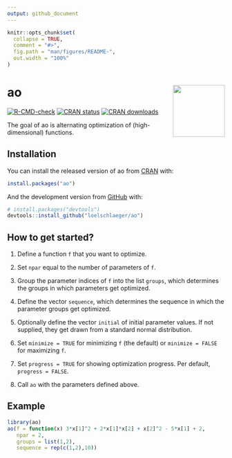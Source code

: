 ```yaml
---
output: github_document
---
```


<!-- README.md is generated from README.Rmd. Please edit that file -->

```r
knitr::opts_chunk$set(
  collapse = TRUE,
  comment = "#>",
  fig.path = "man/figures/README-",
  out.width = "100%"
)
```

# ao <img src="man/figures/logo.png" align="right" alt="" width="120" />

<!-- badges: start -->
[![R-CMD-check](https://github.com/loelschlaeger/ao/workflows/R-CMD-check/badge.svg)](https://github.com/loelschlaeger/ao/actions)
[![CRAN status](https://www.r-pkg.org/badges/version-last-release/ao)](https://www.r-pkg.org/badges/version-last-release/ao)
[![CRAN downloads](https://cranlogs.r-pkg.org/badges/grand-total/ao)](https://cranlogs.r-pkg.org/badges/grand-total/ao)
<!-- badges: end -->

The goal of ao is alternating optimization of (high-dimensional) functions.

## Installation

You can install the released version of ao from [CRAN](https://CRAN.R-project.org) with:

``` r
install.packages("ao")
```

And the development version from [GitHub](https://github.com/) with:

``` r
# install.packages("devtools")
devtools::install_github("loelschlaeger/ao")
```

## How to get started?

1. Define a function `f` that you want to optimize.

2. Set `npar` equal to the number of parameters of `f`.

3. Group the parameter indices of `f` into the list `groups`, which determines the groups in which parameters get optimized.

4. Define the vector `sequence`, which determines the sequence in which the parameter groups get optimized.

5. Optionally define the vector `initial` of initial parameter values. If not supplied, they get drawn from a standard normal distribution.

6. Set `minimize = TRUE` for minimizing `f` (the default) or `minimize = FALSE` for maximizing `f`.

7. Set `progress = TRUE` for showing optimization progress. Per default, `progress = FALSE`. 

8. Call `ao` with the parameters defined above.

## Example

```r
library(ao)
ao(f = function(x) 3*x[1]^2 + 2*x[1]*x[2] + x[2]^2 - 5*x[1] + 2,
   npar = 2,
   groups = list(1,2),
   sequence = rep(c(1,2),10))
```
